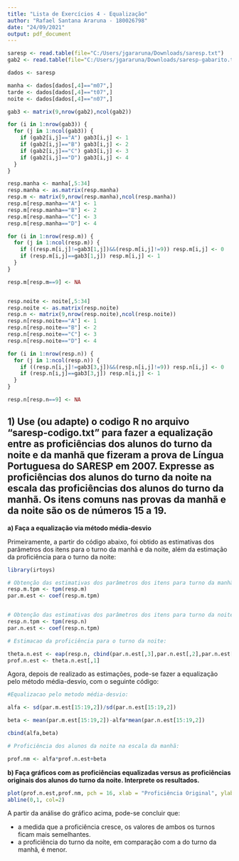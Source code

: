 ```yaml
---
title: "Lista de Exercícios 4 - Equalização"
author: "Rafael Santana Araruna - 180026798"
date: "24/09/2021"
output: pdf_document
---
```


```r
saresp <- read.table(file="C:/Users/jgararuna/Downloads/saresp.txt")
gab2 <- read.table(file="C:/Users/jgararuna/Downloads/saresp-gabarito.txt")

dados <- saresp

manha <- dados[dados[,4]=="m07",]
tarde <- dados[dados[,4]=="t07",]
noite <- dados[dados[,4]=="n07",]

gab3 <- matrix(9,nrow(gab2),ncol(gab2))

for (i in 1:nrow(gab3)) {
  for (j in 1:ncol(gab3)) {
    if (gab2[i,j]=="A") gab3[i,j] <- 1
    if (gab2[i,j]=="B") gab3[i,j] <- 2
    if (gab2[i,j]=="C") gab3[i,j] <- 3
    if (gab2[i,j]=="D") gab3[i,j] <- 4
  }
}
```

```r
resp.manha <- manha[,5:34]
resp.manha <- as.matrix(resp.manha)
resp.m <- matrix(9,nrow(resp.manha),ncol(resp.manha))
resp.m[resp.manha=="A"] <- 1
resp.m[resp.manha=="B"] <- 2
resp.m[resp.manha=="C"] <- 3
resp.m[resp.manha=="D"] <- 4

for (i in 1:nrow(resp.m)) {
  for (j in 1:ncol(resp.m)) {
    if ((resp.m[i,j]!=gab3[1,j])&&(resp.m[i,j]!=9)) resp.m[i,j] <- 0 
    if (resp.m[i,j]==gab3[1,j]) resp.m[i,j] <- 1 
  }
}

resp.m[resp.m==9] <- NA


resp.noite <- noite[,5:34]
resp.noite <- as.matrix(resp.noite)
resp.n <- matrix(9,nrow(resp.noite),ncol(resp.noite))
resp.n[resp.noite=="A"] <- 1
resp.n[resp.noite=="B"] <- 2
resp.n[resp.noite=="C"] <- 3
resp.n[resp.noite=="D"] <- 4

for (i in 1:nrow(resp.n)) {
  for (j in 1:ncol(resp.n)) {
    if ((resp.n[i,j]!=gab3[3,j])&&(resp.n[i,j]!=9)) resp.n[i,j] <- 0 
    if (resp.n[i,j]==gab3[3,j]) resp.n[i,j] <- 1 
  }
}

resp.n[resp.n==9] <- NA
```


## **1) Use (ou adapte) o codigo R no arquivo "saresp-codigo.txt" para fazer a equalização entre as proficiências dos alunos do turno da noite e da manhã que fizeram a prova de Língua Portuguesa do SARESP em 2007. Expresse as proficiências dos alunos do turno da noite na escala das proficiências dos alunos do turno da manhã. Os itens comuns nas provas da manhã e da noite são os de números 15 a 19.**

**a) Faça a equalização via método média-desvio**

Primeiramente, a partir do código abaixo, foi obtido as estimativas dos parâmetros dos itens para o turno da manhã e da noite, além da estimação da proficiência para o turno da noite:

```r
library(irtoys)

# Obtenção das estimativas dos parâmetros dos itens para turno da manhã::
resp.m.tpm <- tpm(resp.m)
par.m.est <- coef(resp.m.tpm)


# Obtenção das estimativas dos parâmetros dos itens para turno da noite:
resp.n.tpm <- tpm(resp.n)
par.n.est <- coef(resp.n.tpm)

# Estimacao da proficiência para o turno da noite:

theta.n.est <- eap(resp.n, cbind(par.n.est[,3],par.n.est[,2],par.n.est[,1]), qu=normal.qu())
prof.n.est <- theta.n.est[,1]
```

Agora, depois de realizado as estimações, pode-se fazer a equalização pelo método média-desvio, com o seguinte código:

```r
#Equalizacao pelo metodo média-desvio:

alfa <- sd(par.m.est[15:19,2])/sd(par.n.est[15:19,2])

beta <- mean(par.m.est[15:19,2])-alfa*mean(par.n.est[15:19,2])

cbind(alfa,beta)

# Proficiência dos alunos da noite na escala da manhã:

prof.nm <- alfa*prof.n.est+beta
```


**b) Faça gráficos com as proficiências equalizadas versus as proficiências originais dos alunos do turno da noite. Interprete os resultados.**

```r
plot(prof.n.est,prof.nm, pch = 16, xlab = "Proficiência Original", ylab = "Proficiência Equalizada")
abline(0,1, col=2)
```

A partir da análise do gráfico acima, pode-se concluir que:

  - a medida que a proficiência cresce, os valores de ambos os turnos ficam mais semelhantes.
  - a proficiência do turno da noite, em comparação com a do turno da manhã, é menor.